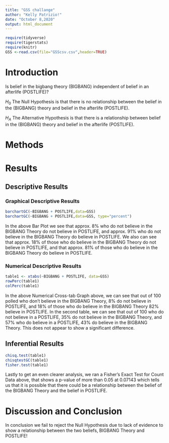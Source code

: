 ```yaml
---
title: "GSS challange"
author: "Kelly Patrizio!"
date: "October 8,2020"
output: html_document
---
```


```r
require(tidyverse)
require(tigerstats)
require(knitr)
GSS <-read.csv(file="GSScsv.csv",header=TRUE)
```

# Introduction

<!--In this section you explain what you are trying to show.  Where did the data come from?  What is the research or other question you are trying to answer?.  If you skimp in this section expect to be marked down in your grade. Paint a picture of the project a couple of paragraphs is expected!-->

Is belief in the bigbang theory (BIGBANG) independent of belief in an afterlife (POSTLIFE)?

$H_0$ The Null Hypothesis is that there is no relationship between the belief in the (BIGBANG) theory and belief in the afterlife (POSTLIFE).  

$H_A$  The Alternative Hypothesis is that there is a relationship between belief in the (BIGBANG) theory and belief in the afterlife (POSTLIFE).  

# Methods

<!--Decide on your methods:  use "variable analysis" or other appropriate descriptors.  Make sure to choose at least one graphical method and at least one numerical method. Discuss what data manipulations may be needed for example subsetting or other binning procedures and what sort of graphical displays and inferential tools will be used!-->

# Results

<!--Divide this section into two sub-sections:  One for your descriptive  results and one for your inferential results.!-->

## Descriptive Results

### Graphical Descriptive Results

<!--Graphical results here.  Make sure to show your code.  Provide appropriate labels for axes, giving units if possible, and provide a good title for the graph, too.  Use the graphical results to describe the patterns if any that exist in the data as focused toward the research question. Bottom line is to explain the features of the graph that are relevant to conforming or departing to what is expected by your null hypothesis !-->

```r
barchartGC(~BIGBANG + POSTLIFE,data=GSS)
barchartGC(~BIGBANG + POSTLIFE,data=GSS, type="percent")

```

In the above Bar Plot we see that approx. 8%  who do not believe in the BIGBANG Theory do not believe in POSTLIFE, and approx. 91% who do not believe in the BIGBANG Theory do believe in POSTLIFE.  We also can see that approx. 18% of those who do believe in the BIGBANG Theory do not believe in POSTLIFE, and that approx. 81% of those who do believe in the BIGBANG Theory do believe in POSTLIFE.  

### Numerical Descriptive Results


<!--Numerical results go here. Use the numerical results to describe the patterns if any that exist in the data as focused toward the research question!-->

```r
table1 <- xtabs(~BIGBANG + POSTLIFE, data=GSS)
rowPerc(table1)
colPerc(table1)
```

In the above Numerical Cross-tab Graph above, we can see that out of 100 polled who don't believe in the BIGBANG Theory, 8% do not believe in POSTLIFE, and 18% of those who do believe in the BIGBANG Theory 82% believe in POSTLIFE.  In the second table, we can see that out of 100 who do not believe in a POSTLIFE, 35% do not believe in the BIGBANG Theory, and 57% who do believe in a POSTLIFE, 43% do believe in the BIGBANG Theory.  This does not appear to show a significant difference.

## Inferential Results

<!--State hypothesis clearly.  Make sure your discussion of the inferential test covers all the aspects that the test output produces, such as test statistic, p-value etc.  Make a decision about the null hypothesis, explain the assumptions on which the selected test/procedure was based, and why the chosen procedure satisfys the assumptions and is appropriate to answer the research question!-->

```r
chisq.test(table1)
chisqtestGC(table1)
fisher.test(table1)
```

Lastly to get an even clearer analysis, we ran a Fisher's Exact Test for Count Data above, that shows a p-value of more than 0.05 at 0.07143 which tells us that it is possible that there could be a relationship between the belief of the BIGBANG Theory and the belief in POSTLIFE.  

# Discussion and Conclusion

<!--Discussion and conclusion here.  If you found a relationship be sure to consider whether the relationship occurs because one of the variables causes the other, or whether they perhaps are related for some other reason.  Watch the chapter 6 videos from the George Town videos collection.!-->

In conclusion we fail to reject the Null Hypothesis due to lack of evidence to show a relationship between the two beliefs, BIGBANG Theory and POSTLIFE!
